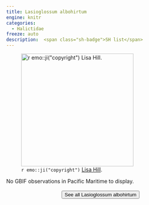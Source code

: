 ```yaml
---
title: Lasioglossum albohirtum
engine: knitr
categories:
  - Halictidae
freeze: auto
description:  <span class="sh-badge">SH list</span>
---
```

![`r emo::ji("copyright")` [Lisa Hill ](https://inaturalist.ca/photos/277230553).](https://inaturalist-open-data.s3.amazonaws.com/photos/277230553/large.jpg){height=300}



No GBIF observations in Pacific Maritime to display.
<br><br>
<center>


<a href="https://www.zoology.ubc.ca/entomology/main/Hymenoptera/Halictidae/Lasioglossum%20albohirtum.php"><button type="button" class="btn btn-secondary">See all Lasioglossum albohirtum <i class="fa-solid fa-arrow-up-right-from-square"></i> </button></a>
</center>
